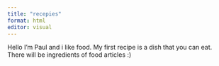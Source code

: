 ```yaml
---
title: "recepies"
format: html
editor: visual
---
```


Hello I'm Paul and i like food. My first recipe is a dish that you can eat. There will be ingredients of food articles :)

## 

